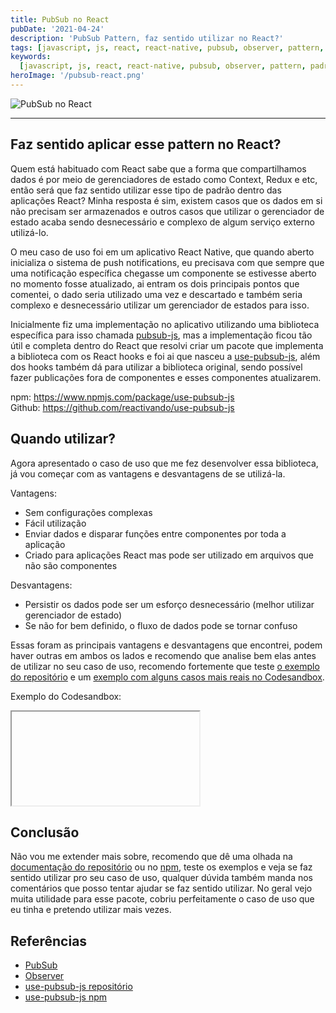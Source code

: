 ```yaml
---
title: PubSub no React
pubDate: '2021-04-24'
description: 'PubSub Pattern, faz sentido utilizar no React?'
tags: [javascript, js, react, react-native, pubsub, observer, pattern, padrão]
keywords:
  [javascript, js, react, react-native, pubsub, observer, pattern, padrão]
heroImage: '/pubsub-react.png'
---
```


![PubSub no React](/pubsub-react.png)

---

## Faz sentido aplicar esse pattern no React?

Quem está habituado com React sabe que a forma que compartilhamos dados é por
meio de gerenciadores de estado como Context, Redux e etc, então será que faz
sentido utilizar esse tipo de padrão dentro das aplicações React? Minha resposta
é sim, existem casos que os dados em si não precisam ser armazenados e outros
casos que utilizar o gerenciador de estado acaba sendo desnecessário e complexo
de algum serviço externo utilizá-lo.

O meu caso de uso foi em um aplicativo React Native, que quando aberto inicializa
o sistema de push notifications, eu precisava com que sempre que uma notificação
específica chegasse um componente se estivesse aberto no momento fosse atualizado,
ai entram os dois principais pontos que comentei, o dado seria utilizado uma vez
e descartado e também seria complexo e desnecessário utilizar um gerenciador de
estados para isso.

Inicialmente fiz uma implementação no aplicativo utilizando
uma biblioteca específica para isso chamada
[pubsub-js](https://www.npmjs.com/package/pubsub-js), mas a implementação ficou
tão útil e completa dentro do React que resolvi criar um pacote que implementa
a biblioteca com os React hooks e foi ai que nasceu a
[use-pubsub-js](https://www.npmjs.com/package/use-pubsub-js), além dos hooks
também dá para utilizar a biblioteca original, sendo possível fazer publicações
fora de componentes e esses componentes atualizarem.

npm: https://www.npmjs.com/package/use-pubsub-js <br />
Github: https://github.com/reactivando/use-pubsub-js

## Quando utilizar?

Agora apresentado o caso de uso que me fez desenvolver essa biblioteca, já vou
começar com as vantagens e desvantagens de se utilizá-la.

Vantagens:

- Sem configurações complexas
- Fácil utilização
- Enviar dados e disparar funções entre componentes por toda a aplicação
- Criado para aplicações React mas pode ser utilizado em arquivos que não são
  componentes

Desvantagens:

- Persistir os dados pode ser um esforço desnecessário
  (melhor utilizar gerenciador de estado)
- Se não for bem definido, o fluxo de dados pode se tornar confuso

Essas foram as principais vantagens e desvantagens que encontrei, podem haver outras
em ambos os lados e recomendo que analise bem elas antes de utilizar no seu caso
de uso, recomendo fortemente que teste
[o exemplo do repositório](https://reactivando.github.io/use-pubsub-js/) e um
[exemplo com alguns casos mais reais no Codesandbox](https://codesandbox.io/s/use-pubsub-ei2ly).

Exemplo do Codesandbox:

<iframe
  loading="lazy"
  class="lazyload"
  data-src="https://codesandbox.io/embed/use-pubsub-ei2ly?fontsize=14&hidenavigation=1&theme=dark&view=preview"
  title="use-pubsub"
  allow="accelerometer; ambient-light-sensor; camera; encrypted-media; geolocation; gyroscope; hid; microphone; midi; payment; usb; vr; xr-spatial-tracking"
  sandbox="allow-forms allow-modals allow-popups allow-presentation allow-same-origin allow-scripts"
></iframe>

## Conclusão

Não vou me extender mais sobre, recomendo que dê uma olhada na
[documentação do repositório](https://github.com/reactivando/use-pubsub-js)
ou no [npm](https://www.npmjs.com/package/use-pubsub-js), teste os exemplos e
veja se faz sentido utilizar pro seu caso de uso, qualquer dúvida também manda
nos comentários que posso tentar ajudar se faz sentido utilizar. No geral vejo
muita utilidade para esse pacote, cobriu perfeitamente o caso de uso que eu
tinha e pretendo utilizar mais vezes.

## Referências

- [PubSub](https://en.wikipedia.org/wiki/Publish%E2%80%93subscribe_pattern)
- [Observer](https://refactoring.guru/pt-br/design-patterns/observer)
- [use-pubsub-js repositório](https://github.com/reactivando/use-pubsub-js)
- [use-pubsub-js npm](https://www.npmjs.com/package/use-pubsub-js)
